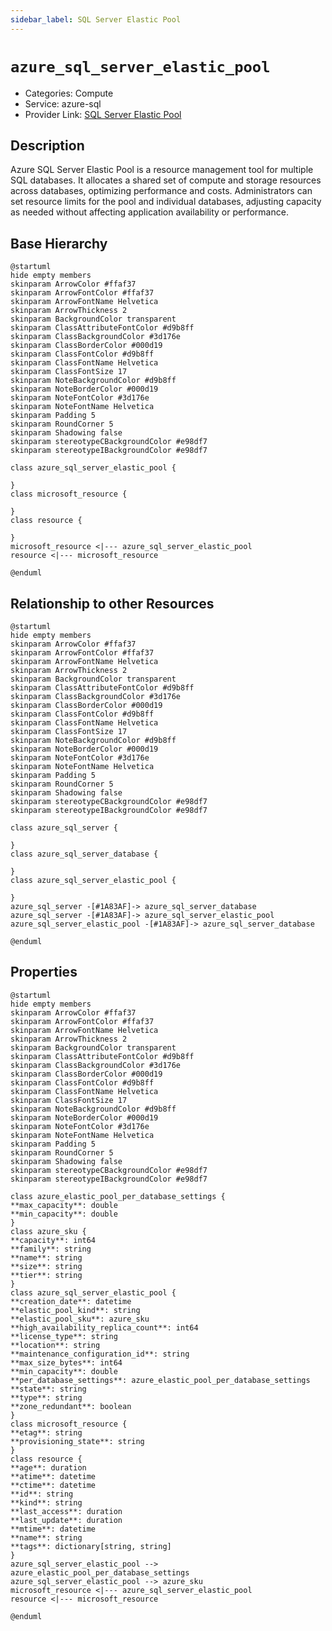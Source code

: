 ```yaml
---
sidebar_label: SQL Server Elastic Pool
---
```


# `azure_sql_server_elastic_pool`

- Categories: Compute
- Service: azure-sql
- Provider Link: [SQL Server Elastic Pool](https://learn.microsoft.com/en-us/azure/azure-sql/database/elastic-pool-overview)

## Description

Azure SQL Server Elastic Pool is a resource management tool for multiple SQL databases. It allocates a shared set of compute and storage resources across databases, optimizing performance and costs. Administrators can set resource limits for the pool and individual databases, adjusting capacity as needed without affecting application availability or performance.

## Base Hierarchy

<ZoomPanPinch>

```kroki imgType="plantuml" imgAlt="Hierarchy of SQL Server Elastic Pool"
@startuml
hide empty members
skinparam ArrowColor #ffaf37
skinparam ArrowFontColor #ffaf37
skinparam ArrowFontName Helvetica
skinparam ArrowThickness 2
skinparam BackgroundColor transparent
skinparam ClassAttributeFontColor #d9b8ff
skinparam ClassBackgroundColor #3d176e
skinparam ClassBorderColor #000d19
skinparam ClassFontColor #d9b8ff
skinparam ClassFontName Helvetica
skinparam ClassFontSize 17
skinparam NoteBackgroundColor #d9b8ff
skinparam NoteBorderColor #000d19
skinparam NoteFontColor #3d176e
skinparam NoteFontName Helvetica
skinparam Padding 5
skinparam RoundCorner 5
skinparam Shadowing false
skinparam stereotypeCBackgroundColor #e98df7
skinparam stereotypeIBackgroundColor #e98df7

class azure_sql_server_elastic_pool {

}
class microsoft_resource {

}
class resource {

}
microsoft_resource <|--- azure_sql_server_elastic_pool
resource <|--- microsoft_resource

@enduml
```

</ZoomPanPinch>

## Relationship to other Resources

<ZoomPanPinch>

```kroki imgType="plantuml" imgAlt="Diagram of SQL Server Elastic Pool resource relationships"
@startuml
hide empty members
skinparam ArrowColor #ffaf37
skinparam ArrowFontColor #ffaf37
skinparam ArrowFontName Helvetica
skinparam ArrowThickness 2
skinparam BackgroundColor transparent
skinparam ClassAttributeFontColor #d9b8ff
skinparam ClassBackgroundColor #3d176e
skinparam ClassBorderColor #000d19
skinparam ClassFontColor #d9b8ff
skinparam ClassFontName Helvetica
skinparam ClassFontSize 17
skinparam NoteBackgroundColor #d9b8ff
skinparam NoteBorderColor #000d19
skinparam NoteFontColor #3d176e
skinparam NoteFontName Helvetica
skinparam Padding 5
skinparam RoundCorner 5
skinparam Shadowing false
skinparam stereotypeCBackgroundColor #e98df7
skinparam stereotypeIBackgroundColor #e98df7

class azure_sql_server {

}
class azure_sql_server_database {

}
class azure_sql_server_elastic_pool {

}
azure_sql_server -[#1A83AF]-> azure_sql_server_database
azure_sql_server -[#1A83AF]-> azure_sql_server_elastic_pool
azure_sql_server_elastic_pool -[#1A83AF]-> azure_sql_server_database

@enduml
```

</ZoomPanPinch>

## Properties

<ZoomPanPinch>

```kroki imgType="plantuml" imgAlt="Diagram of SQL Server Elastic Pool data model"
@startuml
hide empty members
skinparam ArrowColor #ffaf37
skinparam ArrowFontColor #ffaf37
skinparam ArrowFontName Helvetica
skinparam ArrowThickness 2
skinparam BackgroundColor transparent
skinparam ClassAttributeFontColor #d9b8ff
skinparam ClassBackgroundColor #3d176e
skinparam ClassBorderColor #000d19
skinparam ClassFontColor #d9b8ff
skinparam ClassFontName Helvetica
skinparam ClassFontSize 17
skinparam NoteBackgroundColor #d9b8ff
skinparam NoteBorderColor #000d19
skinparam NoteFontColor #3d176e
skinparam NoteFontName Helvetica
skinparam Padding 5
skinparam RoundCorner 5
skinparam Shadowing false
skinparam stereotypeCBackgroundColor #e98df7
skinparam stereotypeIBackgroundColor #e98df7

class azure_elastic_pool_per_database_settings {
**max_capacity**: double
**min_capacity**: double
}
class azure_sku {
**capacity**: int64
**family**: string
**name**: string
**size**: string
**tier**: string
}
class azure_sql_server_elastic_pool {
**creation_date**: datetime
**elastic_pool_kind**: string
**elastic_pool_sku**: azure_sku
**high_availability_replica_count**: int64
**license_type**: string
**location**: string
**maintenance_configuration_id**: string
**max_size_bytes**: int64
**min_capacity**: double
**per_database_settings**: azure_elastic_pool_per_database_settings
**state**: string
**type**: string
**zone_redundant**: boolean
}
class microsoft_resource {
**etag**: string
**provisioning_state**: string
}
class resource {
**age**: duration
**atime**: datetime
**ctime**: datetime
**id**: string
**kind**: string
**last_access**: duration
**last_update**: duration
**mtime**: datetime
**name**: string
**tags**: dictionary[string, string]
}
azure_sql_server_elastic_pool --> azure_elastic_pool_per_database_settings
azure_sql_server_elastic_pool --> azure_sku
microsoft_resource <|--- azure_sql_server_elastic_pool
resource <|--- microsoft_resource

@enduml
```

</ZoomPanPinch>
